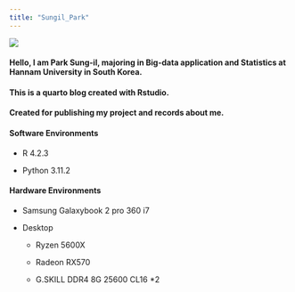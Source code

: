 ---
title: "Sungil_Park"
---

![](./img/shark_left.jpg)

#### Hello, I am Park Sung-il, majoring in Big-data application and Statistics at Hannam University in South Korea.

#### This is a quarto blog created with Rstudio.

#### Created for publishing my project and records about me.

#### Software Environments

-   R 4.2.3

-   Python 3.11.2

#### Hardware Environments

-   Samsung Galaxybook 2 pro 360 i7

-   Desktop

    -   Ryzen 5600X

    -   Radeon RX570

    -   G.SKILL DDR4 8G 25600 CL16 \*2

